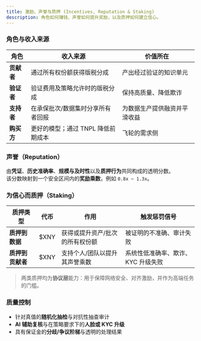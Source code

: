 ```yaml
---
title: 激励、声誉与质押 (Incentives, Reputation & Staking)
description: 角色如何赚钱、声誉如何提升奖励，以及质押如何建立信心。
---
```


### 角色与收入来源

| 角色 | 收入来源 | 价值所在 |
|---|---|---|
| **贡献者** | 通过所有权份额获得版税分成 | 产出经过验证的知识单元 |
| **验证者** | 验证费用及策略允许时的版税分成 | 保持高质量、降低欺诈 |
| **支持者** | 在承保批次/数据集时分享所有者回报 | 为数据生产提供融资并平滑收益 |
| **购买方** | 更好的模型；通过 TNPL 降低前期成本 | 飞轮的需求侧 |

### 声誉（Reputation）

由**凭证**、**历史准确率**、**规模与及时性**以及**质押行为**共同构成的透明分数。  
该分数映射到一个安全区间内的**奖励乘数**，例如 `0.8x ~ 1.3x`。

### 为信心而质押（Staking）

| 质押类型 | 代币 | 作用 | 触发惩罚信号 |
|---|---|---|---|
| **质押到数据** | $XNY | 获得或提升资产/批次的所有权份额 | 被证明的不准确、审计失败 |
| **质押到贡献者** | $XNY | 支持个人/团队以提升其声誉乘数 | 系统性低准确率、欺诈、KYC 升级失败 |

> 两类质押均为**协议层**能力：用于保障网络安全、对齐激励，并作为高端任务的门槛。

### 质量控制

- 针对真值的**随机化抽检**与对抗性抽查审计  
- **AI 辅助复核**与在策略要求下的**人脸或 KYC 升级**  
- 具有保证金的**分歧/争议阶梯**与透明的处理结果


